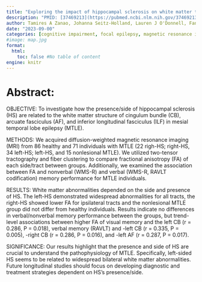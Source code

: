 ```yaml
---
title: "Exploring the impact of hippocampal sclerosis on white matter tracts and memory in individuals with mesial temporal lobe epilepsy"
description: "PMID: [37469213](https://pubmed.ncbi.nlm.nih.gov/37469213/){target='_blank'}    DOI: [10.1002/epi4.12793](https://doi.org/10.1002/epi4.12793){target='_blank'}"
author: Tamires A Zanao, Johanna Seitz-Holland, Lauren J O'Donnell, Fan Zhang, Yogesh Rathi, Tatila M Lopes, Luciana Ramalho Pimentel-Silva, Clarissa L Yassuda, Nikos Makris, Martha E Shenton, Sylvain Bouix, Amanda E Lyall, Fernando Cendes
date: "2023-09-00"
categories: [cognitive impairment, focal epilepsy, magnetic resonance imaging, white matter tracts]
#image: map.jpg
format:
  html:
    toc: false #No table of content
engine: knitr
---
```


# Abstract:

OBJECTIVE: To investigate how the presence/side of hippocampal sclerosis (HS) are related to the white matter structure of cingulum bundle (CB), arcuate fasciculus (AF), and inferior longitudinal fasciculus (ILF) in mesial temporal lobe epilepsy (MTLE).

METHODS: We acquired diffusion-weighted magnetic resonance imaging (MRI) from 86 healthy and 71 individuals with MTLE (22 righ-HS; right-HS, 34 left-HS; left-HS, and 15 nonlesional MTLE). We utilized two-tensor tractography and fiber clustering to compare fractional anisotropy (FA) of each side/tract between groups. Additionally, we examined the association between FA and nonverbal (WMS-R) and verbal (WMS-R, RAVLT codification) memory performance for MTLE individuals.

RESULTS: White matter abnormalities depended on the side and presence of HS. The left-HS demonstrated widespread abnormalities for all tracts, the right-HS showed lower FA for ipsilateral tracts and the nonlesional MTLE group did not differ from healthy individuals. Results indicate no differences in verbal/nonverbal memory performance between the groups, but trend-level associations between higher FA of visual memory and the left CB (r = 0.286, P = 0.018), verbal memory (RAVLT) and -left CB (r = 0.335, P = 0.005), -right CB (r = 0.286, P = 0.016), and -left AF (r = 0.287, P = 0.017).

SIGNIFICANCE: Our results highlight that the presence and side of HS are crucial to understand the pathophysiology of MTLE. Specifically, left-sided HS seems to be related to widespread bilateral white matter abnormalities. Future longitudinal studies should focus on developing diagnostic and treatment strategies dependent on HS's presence/side.
        